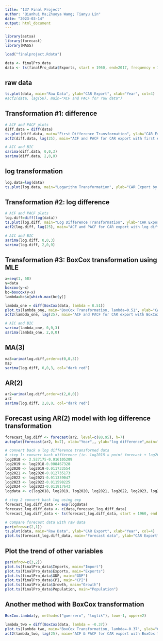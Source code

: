 ```yaml
---
title: "137 Final Project"
author: "Qianhui Ma;Zhuoya Wang; Tianyu Lin"
date: "2023-03-14"
output: html_document
---
```


```r
library(astsa)
library(forecast)
library(MASS)
```

```r
load("finalproject.Rdata")

data <- finalPro_data
data <- ts(finalPro_data$Exports, start = 1960, end=2017, frequency = 1)
```

## raw data
```r
ts.plot(data, main="Raw Data", ylab="CAR Export", xlab="Year", col=4)
#acf2(data, lag(50), main="ACF and PACF for raw data")
```

## Transformation #1: difference
```r
# ACF and PACF plots
diff.data = diff(data)
ts.plot(diff.data, main="First Difference Transformation", ylab="CAR Export by fitst difference", xlab="Year", col="dark blue")
acf2(diff.data, lag(25), main="ACF and PACF for CAR export with first difference transformation",col="dark red")

# AIC and BIC
sarima(diff.data, 0,0,3)
sarima(diff.data, 2,0,0)
```

## log transformation 
```r
log.data=log(data)
ts.plot(log.data, main="Logarithm Transformation", ylab="CAR Export by log transformation", xlab="Year",col="dark blue")
```

## Transformation #2: log difference 
```r
# ACF and PACF plots
log.diff=diff(log(data))
ts.plot(log.diff, main="Log Difference Transformation", ylab="CAR Export by log difference", xlab="Year",col="dark blue")
acf2(log.diff, lag(25), main="ACF and PACF for CAR export with log difference transformation", col="dark red")

# AIC and BIC
sarima(log.diff, 0,0,3)
sarima(log.diff, 2,0,0)
```

## Transformation #3: BoxCox transformation using MLE
```r
x=seq(1, 58)
y=data
boxcox(y~x)
bc=boxcox(y~x)
lambda=bc$x[which.max(bc$y)]

lambda_one = diff(BoxCox(data, lambda = 0.51))
plot.ts(lambda_one, main="BoxCox Transformation, lambda=0.51", ylab="CAR Export by BoxCox transformation",xlab="Year", col="dark blue")
acf2(lambda_one, lag(25), main="ACF and PACF for CAR export with BoxCox transformation, lambda=0.51", col="dark red")

# AIC and BIC
sarima(lambda_one, 0,0,3)
sarima(lambda_one, 2,0,0)
```

## MA(3)
```r
ma3=arima(log.diff,order=c(0,0,3))
ma3
sarima(log.diff, 0,0,3, col="dark red")
```

## AR(2)
```r
ar2=arima(log.diff,order=c(2,0,0))
ar2
sarima(log.diff, 2,0,0, col="dark red")
```

## Forecast using AR(2) model with log difference transformation
```r
forecast_log.diff <- forecast(ar2, level=c(80,95), h=7)
autoplot(forecast(ar2, h=7), xlab="Year",, ylab="log difference",main="Forecasts form AR(2)")
```

```r
# convert back a log difference transformed data 
# step 1: convert back difference (ie. log2018 = point forecast + log2017)
log2018 <- 2.527175-0.016105209	
log2019 <- log2018-0.008467328
log2020 <- log2019-0.011733554	
log2021 <- log2020-0.012735173	
log2022 <- log2021-0.011339047
log2023 <- log2022-0.011598225
log2024 <- log2023-0.011917643
logdata <- c(log2018, log2019, log2020, log2021, log2022, log2023, log2024)

# step 2 convert back log using exp
forecast_log.diff_data <- exp(logdata)
forecast_log.diff_data <- c(data,forecast_log.diff_data)
forecast_log.diff_data <- ts(forecast_log.diff_data, start = 1960, end = 2024, frequency = 1)

# compare forecast data with raw data
par(mfrow=c(2,1))
ts.plot(data, main="Raw Data", ylab="CAR Export", xlab="Year", col=4)
plot.ts(forecast_log.diff_data, main="Forecast data", ylab="CAR Export", xlab="Year", col="dark green")
```

## Plot the trend of other variables
```r
par(mfrow=c(3,2))
plot.ts(finalPro_data$Imports, main="Import")
plot.ts(finalPro_data$Exports, main="Exports")
plot.ts(finalPro_data$GDP, main="GDP")
plot.ts(finalPro_data$CPI, main="CPI")
plot.ts(finalPro_data$Growth, main="Growth")
plot.ts(finalPro_data$Population, main="Population")
```

## Another method with BoxCox transformation
```r
BoxCox.lambda(y, method=c("guerrero", "loglik"), low=-1, upper=2)

lambda_two = diff(BoxCox(data, lambda = -0.37))
plot.ts(lambda_two, main="BoxCox Transformation, lambda=-0.37", ylab="CAR Export by BoxCox transformation", xlab="Year",col="dark blue")
acf2(lambda_two, lag(25), main="ACF & PACF for CAR export with BoxCox transformation, lambda=-0.37", col="dark red")
```


